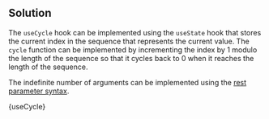 

## Solution

The `useCycle` hook can be implemented using the `useState` hook that stores the current index in the sequence that represents the current value. The `cycle` function can be implemented by incrementing the index by 1 modulo the length of the sequence so that it cycles back to 0 when it reaches the length of the sequence.

The indefinite number of arguments can be implemented using the [rest parameter syntax](https://developer.mozilla.org/en-US/docs/Web/JavaScript/Reference/Functions/rest_parameters).

<MDXCodeBlock>{useCycle}</MDXCodeBlock>
